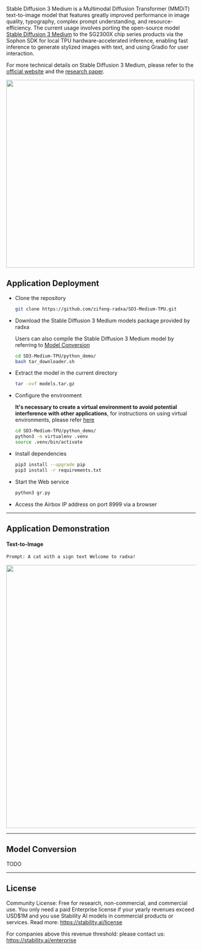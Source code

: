 Stable Diffusion 3 Medium is a Multimodal Diffusion Transformer (MMDiT) text-to-image model that features greatly improved performance in image quality, typography, complex prompt understanding, and resource-efficiency. The current usage involves porting the open-source model [Stable Diffusion 3 Medium](https://huggingface.co/stabilityai/stable-diffusion-3-medium) to the SG2300X chip series products via the Sophon SDK for local TPU hardware-accelerated inference, enabling fast inference to generate stylized images with text, and using Gradio for user interaction.

For more technical details on Stable Diffusion 3 Medium, please refer to the [official website](https://stability.ai/news/stable-diffusion-3) and the [research paper](https://stability.ai/news/stable-diffusion-3-research-paper).

<img width="500" src="../../../../img/general-tutorial/tpu_ai/sd3_1.webp" />

## Application Deployment

- Clone the repository

  ```bash
  git clone https://github.com/zifeng-radxa/SD3-Medium-TPU.git
  ```

- Download the Stable Diffusion 3 Medium models package provided by radxa

  Users can also compile the Stable Diffusion 3 Medium model by referring to [Model Conversion](#model-conversion)

  ```bash
  cd SD3-Medium-TPU/python_demo/
  bash tar_downloader.sh
  ```

- Extract the model in the current directory

  ```bash
  tar -xvf models.tar.gz
  ```

- Configure the environment

  **It's necessary to create a virtual environment to avoid potential interference with other applications**, for instructions on using virtual environments, please refer [here](../ai-tools/virtualenv_usage)

  ```bash
  cd SD3-Medium-TPU/python_demo/
  python3 -m virtualenv .venv
  source .venv/bin/activate
  ```

- Install dependencies

  ```bash
  pip3 install --upgrade pip
  pip3 install -r requirements.txt
  ```

- Start the Web service

  ```bash
  python3 gr.py
  ```

- Access the Airbox IP address on port 8999 via a browser

---

## Application Demonstration

#### Text-to-Image

```bash
Prompt: A cat with a sign text Welcome to radxa!
```

<img width="700" src="../../../../img/general-tutorial/tpu_ai/sd3_2.webp" />

---

## Model Conversion

TODO

---

## License

Community License: Free for research, non-commercial, and commercial use. You only need a paid Enterprise license if your yearly revenues exceed USD$1M and you use Stability AI models in commercial products or services. Read more: https://stability.ai/license

For companies above this revenue threshold: please contact us: https://stability.ai/enterprise
